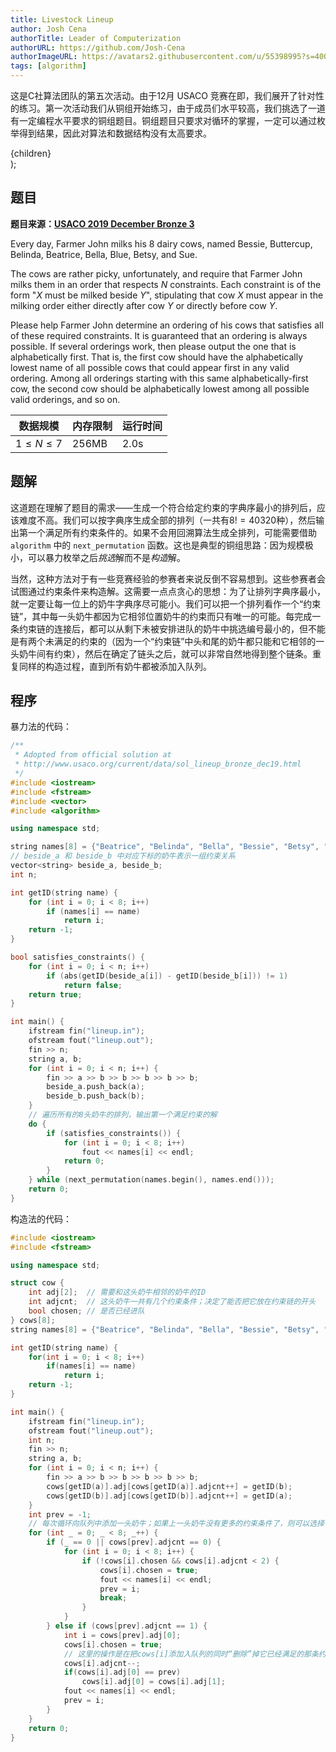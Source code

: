 ```yaml
---
title: Livestock Lineup
author: Josh Cena
authorTitle: Leader of Computerization
authorURL: https://github.com/Josh-Cena
authorImageURL: https://avatars2.githubusercontent.com/u/55398995?s=400&u=88dc0dcb0691877524dd8739db9fde7ed4fa9721&v=4
tags: [algorithm]
---
```



这是C社算法团队的第五次活动。由于12月 USACO 竞赛在即，我们展开了针对性的练习。第一次活动我们从铜组开始练习，由于成员们水平较高，我们挑选了一道有一定编程水平要求的铜组题目。铜组题目只要求对循环的掌握，一定可以通过枚举得到结果，因此对算法和数据结构没有太高要求。

<!--truncate-->

  <div
    style={{
      backgroundColor: color,
      borderRadius: '10px',
      color: '#fff',
      padding: '1em',
      marginBottom: '1em',
      marginTop: '1em'
    }}>
    {children}
  </div>
);

## 题目

<Question color="#1d85c2">

  **题目来源：**<a href="http://www.usaco.org/index.php?page=viewproblem2&cpid=965">**USACO 2019 December Bronze 3**</a>

  Every day, Farmer John milks his 8 dairy cows, named Bessie, Buttercup, Belinda, Beatrice, Bella, Blue, Betsy, and Sue.

  The cows are rather picky, unfortunately, and require that Farmer John milks them in an order that respects $N$ constraints. Each constraint is of the form "$X$ must be milked beside $Y$", stipulating that cow $X$ must appear in the milking order either directly after cow $Y$ or directly before cow $Y$.

  Please help Farmer John determine an ordering of his cows that satisfies all of these required constraints. It is guaranteed that an ordering is always possible. If several orderings work, then please output the one that is alphabetically first. That is, the first cow should have the alphabetically lowest name of all possible cows that could appear first in any valid ordering. Among all orderings starting with this same alphabetically-first cow, the second cow should be alphabetically lowest among all possible valid orderings, and so on.

  | 数据规模 | 内存限制 | 运行时间 |
  | ------- | ------- | ------ |
  | $1\le N\le 7$ | 256MB | 2.0s |
</Question>

## 题解

这道题在理解了题目的需求——生成一个符合给定约束的字典序最小的排列后，应该难度不高。我们可以按字典序生成全部的排列（一共有$8!=40320$种），然后输出第一个满足所有约束条件的。如果不会用回溯算法生成全排列，可能需要借助 `algorithm` 中的 `next_permutation` 函数。这也是典型的铜组思路：因为规模极小，可以暴力枚举之后*挑选*解而不是*构造*解。

当然，这种方法对于有一些竞赛经验的参赛者来说反倒不容易想到。这些参赛者会试图通过约束条件来构造解。这需要一点点贪心的思想：为了让排列字典序最小，就一定要让每一位上的奶牛字典序尽可能小。我们可以把一个排列看作一个“约束链”，其中每一头奶牛都因为它相邻位置奶牛的约束而只有唯一的可能。每完成一条约束链的连接后，都可以从剩下未被安排进队的奶牛中挑选编号最小的，但不能是有两个未满足的约束的（因为一个“约束链”中头和尾的奶牛都只能和它相邻的一头奶牛间有约束），然后在确定了链头之后，就可以非常自然地得到整个链条。重复同样的构造过程，直到所有奶牛都被添加入队列。

## 程序

暴力法的代码：

```cpp
/**
 * Adopted from official solution at
 * http://www.usaco.org/current/data/sol_lineup_bronze_dec19.html
 */
#include <iostream>
#include <fstream>
#include <vector>
#include <algorithm>

using namespace std;

string names[8] = {"Beatrice", "Belinda", "Bella", "Bessie", "Betsy", "Blue", "Buttercup", "Sue"};
// beside_a 和 beside_b 中对应下标的奶牛表示一组约束关系
vector<string> beside_a, beside_b;
int n;

int getID(string name) {
    for (int i = 0; i < 8; i++)
        if (names[i] == name)
            return i;
    return -1;
}

bool satisfies_constraints() {
    for (int i = 0; i < n; i++)
        if (abs(getID(beside_a[i]) - getID(beside_b[i])) != 1)
            return false;
    return true;
}

int main() {
    ifstream fin("lineup.in");
    ofstream fout("lineup.out");
    fin >> n;
    string a, b;
    for (int i = 0; i < n; i++) {
        fin >> a >> b >> b >> b >> b >> b;
        beside_a.push_back(a);
        beside_b.push_back(b);
    }
    // 遍历所有的8头奶牛的排列，输出第一个满足约束的解
    do {
        if (satisfies_constraints()) {
            for (int i = 0; i < 8; i++)
                fout << names[i] << endl;
            return 0;
        }
    } while (next_permutation(names.begin(), names.end()));
    return 0;
}
```

构造法的代码：

```cpp
#include <iostream>
#include <fstream>

using namespace std;

struct cow {
    int adj[2];  // 需要和这头奶牛相邻的奶牛的ID
    int adjcnt;  // 这头奶牛一共有几个约束条件；决定了能否把它放在约束链的开头
    bool chosen; // 是否已经进队
} cows[8];
string names[8] = {"Beatrice", "Belinda", "Bella", "Bessie", "Betsy", "Blue", "Buttercup", "Sue"};

int getID(string name) {
    for(int i = 0; i < 8; i++)
        if(names[i] == name)
            return i;
    return -1;
}

int main() {
    ifstream fin("lineup.in");
    ofstream fout("lineup.out");
    int n;
    fin >> n;
    string a, b;
    for (int i = 0; i < n; i++) {
        fin >> a >> b >> b >> b >> b >> b;
        cows[getID(a)].adj[cows[getID(a)].adjcnt++] = getID(b);
        cows[getID(b)].adj[cows[getID(b)].adjcnt++] = getID(a);
    }
    int prev = -1;
    // 每次循环向队列中添加一头奶牛；如果上一头奶牛没有更多的约束条件了，则可以选择一头新的，否则选择需要和上一头相邻的奶牛
    for (int _ = 0; _ < 8; _++) {
        if (_ == 0 || cows[prev].adjcnt == 0) {
            for (int i = 0; i < 8; i++) {
                if (!cows[i].chosen && cows[i].adjcnt < 2) {
                    cows[i].chosen = true;
                    fout << names[i] << endl;
                    prev = i;
                    break;
                }
            }
        } else if (cows[prev].adjcnt == 1) {
            int i = cows[prev].adj[0];
            cows[i].chosen = true;
            // 这里的操作是在把cows[i]添加入队列的同时“删除”掉它已经满足的那条约束
            cows[i].adjcnt--;
            if(cows[i].adj[0] == prev)
                cows[i].adj[0] = cows[i].adj[1];
            fout << names[i] << endl;
            prev = i;
        }
    }
    return 0;
}
```

